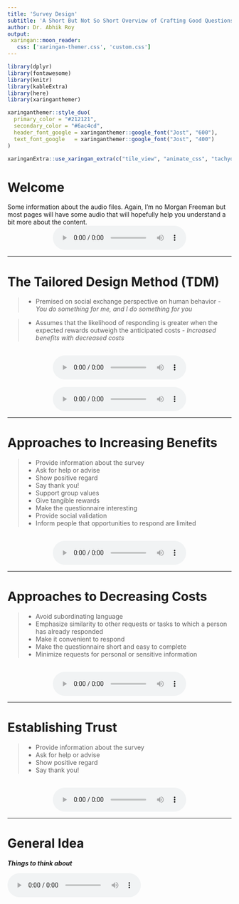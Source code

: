 ```yaml
---
title: 'Survey Design'
subtitle: 'A Short But Not So Short Overview of Crafting Good Questions'
author: Dr. Abhik Roy
output: 
 xaringan::moon_reader:
   css: ['xaringan-themer.css', 'custom.css']
---
```


```r
library(dplyr)
library(fontawesome)
library(knitr)
library(kableExtra)
library(here)
library(xaringanthemer)
```

```r
xaringanthemer::style_duo(
  primary_color = "#212121",
  secondary_color = "#6ac4cd",
  header_font_google = xaringanthemer::google_font("Jost", "600"),
  text_font_google   = xaringanthemer::google_font("Jost", "400")
)

xaringanExtra::use_xaringan_extra(c("tile_view", "animate_css", "tachyons"))
```

#  Welcome

Some information about the audio files. Again, I'm no Morgan Freeman but most pages will have some audio that will hopefully help you understand a bit more about the content.
<br>
<center>
<audio controls preload="auto">
  <source src="/audio/survey/S0_Introduction.mp3" type="audio/mpeg">
  Your browser does not support embedded audio.
</audio>
</center>

---

#  The Tailored Design Method (TDM) 

>- Premised on social exchange perspective on human behavior - *You do something for me, and I do something for you*

>- Assumes that the likelihood of responding is greater when the expected rewards outweigh the anticipated costs - *Increased benefits with decreased costs*

<br>
<center>
<audio controls preload="auto">
  <source src="/audio/survey/S1_TDM_A.mp3" type="audio/mpeg">
  Your browser does not support embedded audio.
</audio>
</center>
<br>
<center>
<audio controls preload="auto">
  <source src="/audio/survey/S1_TDM_B.mp3" type="audio/mpeg">
  Your browser does not support embedded audio.
</audio>
</center>

---

# Approaches to Increasing Benefits 

>- Provide information about the survey
>- Ask for help or advise
>- Show positive regard
>- Say thank you!
>- Support group values
>- Give tangible rewards 
>- Make the questionnaire interesting
>- Provide social validation
>- Inform people that opportunities to respond are limited

<br>
<center>
<audio controls preload="auto">
  <source src="/audio/survey/S2_IncreasingBenefits.mp3" type="audio/mpeg">
  Your browser does not support embedded audio.
</audio>
</center>

---

# Approaches to Decreasing Costs 

>- Avoid subordinating language
>- Emphasize similarity to other requests or tasks to which a person has already responded
>- Make it convenient to respond
>- Make the questionnaire short and easy to complete
>- Minimize requests for personal or sensitive information

<br>
<center>
<audio controls preload="auto">
  <source src="/audio/survey/S3_Decreasing Costs.mp3" type="audio/mpeg">
  Your browser does not support embedded audio.
</audio>
</center>

---

#  Establishing Trust 

>- Provide information about the survey
>- Ask for help or advise
>- Show positive regard
>- Say thank you!

<br>
<center>
<audio controls preload="auto">
  <source src="/audio/survey/S4_EstiablishingTrust.mp3" type="audio/mpeg">
  Your browser does not support embedded audio.
</audio>
</center>

---

#  General Idea 

***Things to think about***

<audio controls preload="auto">
  <source src="/audio/survey/S5_GeneralGuidelines.mp3" type="audio/mpeg">
  Your browser does not support embedded audio.
</audio>

---

#  Choosing Words and Forming Question 

+ Ask one question at a time

+ Be sure the question specifies the response task

+ Make sure the question applies to the respondent

+ Make sure the question is technically accurate

+ Make sure *yes* means **yes** and *no* means **no**

+ Use complete sentences with simple sentence structures

+ Use as few words as possible to pose the question

+ Use specific and concrete words to specify the concepts clearly

+ Use simple and familiar words

---

# Visual Presentation of Survey Questions (1/2)

+ Choose line spacing, font, and text size to ensure the legibility of the text

+ Integrate special instructions into the question where they will be used rather than including them as freestanding entities

+ Make sure words and visual elements that make up the question send consistent messages

+ Organize each question in a way that minimizes the need to reread portions in order to comprehend the response task

+ Separate optional or occasionally needed instructions from the question stem by font or symbol variation


---

# Visual Presentation of Survey Questions (2/2)

+ Use darker and/or larger print for the question and lighter and/or smaller print for answer choices and answer spaces

+ Use spacing to create subgrouping within a question

+ Use visual design properties to emphasize elements that are important to the respondent and to deemphasize those that are not

+ Visually standardize all answer spaces or response options

---

#  First Things First: Avoid Double-Barreled Questions!

<center>
<img src="img/image2.png" width="55%" height="55%"/>
</center>
<br>
<center>
<audio controls preload="auto">
  <source src="/audio/survey/S6_DoubleBarrel.mp3" type="audio/mpeg">
  Your browser does not support embedded audio.
</audio>
</center>

---

#  Double-Barreled Questions – What’s the problem? 

+ Respondents don’t know what you are asking for.

+ If the answer is Yes, then is he or she responding to the advising session being pleasant or meeting the overall goal or both?

+ This can lead to massive bias, unreliable or unusable results.

<br> 
<center>
<img src="img/image3.png" width="70%" height="70%"/>
</center>

---

# Structures

**The following slides consist of examples of common structures of survey items.**
 
***This is by no means comprehensive!***

---

##  Nominal Type Questions 

<center>
<img src="img/image4.png" width="70%" height="70%" style="background-color:#212121;"/>
</center>
<br>
<center>
<audio controls preload="auto">
  <source src="/audio/survey/S7_Nominal.mp3" type="audio/mpeg">
  Your browser does not support embedded audio.
</audio>
</center>

<br>


*More about [nominal variables](https://statsandr.com/blog/variable-types-and-examples/#nominal).*

---

##  Nominal Type Questions - Dichotomous 

<center>
<img src="img/image5.png" width="70%" height="70%"/>
</center>
<br>
<center>
<audio controls preload="auto">
  <source src="/audio/survey/S8_NominalDich.mp3" type="audio/mpeg">
  Your browser does not support embedded audio.
</audio>
</center>

---

##  Ordinal Type Questions 

<center>
<img src="img/image6.png" width="50%" height="50%"/>
</center>
<br>
<center>
<audio controls preload="auto">
  <source src="/audio/survey/S9_Ordinal.mp3" type="audio/mpeg">
  Your browser does not support embedded audio.
</audio>
</center>

<br>

*More about [ordinal variables](https://statsandr.com/blog/variable-types-and-examples/#ordinal).*

---

## More About Ordinal Type Questions

<center>
<img src="img/image7.png" width="70%" height="70%"/>
</center>
<br>
<center>
<audio controls preload="auto">
  <source src="/audio/survey/S8_NominalDich.mp3" type="audio/mpeg">
  Your browser does not support embedded audio.
</audio>
</center>

---

### Ordinal or Nominal?

<center>
<audio controls preload="auto">
  <source src="/audio/survey/S10_OrdinalorNominal.mp3" type="audio/mpeg">
  Your browser does not support embedded audio.
</audio>
</center>
<br>
<center>
<img src="img/image8.png" width="80%" height="80%"/>
</center>

---

## Semantic Differentials

<center>
<img src="img/image9.png" width="70%" height="70%"/>
</center>
<br>
<center>
<audio controls preload="auto">
  <source src="/audio/survey/S11_SemanticDiff.mp3" type="audio/mpeg">
  Your browser does not support embedded audio.
</audio>
</center>

---

## Visual Analogs

<center>
<img src="img/image10.png" width="80%" height="80%"/>
</center>

<br>
<center>
<audio controls preload="auto">
  <source src="/audio/survey/S12_VisualAnalogs.mp3" type="audio/mpeg">
  Your browser does not support embedded audio.
</audio>
</center>

---

## Guttman Scaling

<center>
<img src="img/image11.png" width="70%" height="70%"/>
</center>
<br>
<center>
<audio controls preload="auto">
  <source src="/audio/survey/S13_GuttmanScaling.mp3" type="audio/mpeg">
  Your browser does not support embedded audio.
</audio>
</center>

---

## Filters/Skip Patterns

Comes in many names:

- Skip logic
- Conditional Branching
- Conditional Logic

<center>
<img src="img/image13.png" width="60%" height="60%" />
</center>
<br>
<center>
<audio controls preload="auto">
  <source src="/audio/survey/S15_SkipLogic.mp3" type="audio/mpeg">
  Your browser does not support embedded audio.
</audio>
</center>

---

# Closed Ended

<center>
<audio controls preload="auto">
  <source src="/audio/survey/S16_ClosedEnded.mp3" type="audio/mpeg">
  Your browser does not support embedded audio.
</audio>
</center>

---

# General Structural Guidelines

- State both positive and negative sides in the question stem when asking either/or types of questions

- Develop lists of answer categories that include all reasonable possible answers

- Develop lists of answer categories that are mutually exclusive

- Maintain spacing between answer categories that is consistent with measurement intent

---

## Positive and Negative Sides in Question Stem

<center>
<img src="img/image14.png" width="70%" height="70%" />
</center>

<br>
<center>
<audio controls preload="auto">
  <source src="/audio/survey/S17_PosNegStem.mp3" type="audio/mpeg">
  Your browser does not support embedded audio.
</audio>
</center>

---

## Exhaustive and Mutually Exclusive Questions

.pull-left[
<center>
<img src="img/image15.png" width="97%" height="97%" />
</center>
]

.pull-right[
<center>
<img src="img/image16.png" width="97%" height="97%" />
</center>
]

<br>
<center>
<audio controls preload="auto">
  <source src="/audio/survey/S18_ExhaustiveAndME.mp3" type="audio/mpeg">
  Your browser does not support embedded audio.
</audio>
</center>

---

## Spacing Response Options Evenly

<center>
<img src="img/image17.png" width="70%" height="70%" />
</center>

<br>
<center>
<audio controls preload="auto">
  <source src="/audio/survey/S19_Spacing.mp3" type="audio/mpeg">
  Your browser does not support embedded audio.
</audio>
</center>

---

# Closed-Ended Questions: Nominal Scales

- Ask respondents to rank only a few items at once rather than a long list

- Avoid bias from unequal comparisons
Randomize response options if there is concern about order effects

- Use forced-choice questions rather than check-all-that-apply questions

- Consider using differently shaped answer spaces (circles and squares if possible) to help respondents distinguish between single- and multiple-answer questions

---

## Unordered

.pull-left[
<center>
<audio controls preload="auto">
  <source src="/audio/survey/S20_Unordered.mp3" type="audio/mpeg">
  Your browser does not support embedded audio.
</audio>
</center>
]

.pull-right[
<center>
<img src="img/image18.png" width="100%" height="100%" />
</center>
]

---

## Comparisons

.pull-left[
<center>
<audio controls preload="auto">
  <source src="/audio/survey/S21_Comparisons.mp3" type="audio/mpeg">
  Your browser does not support embedded audio.
</audio>
</center>
]

.pull-right[
<center>
<img src="img/image19.png" width="100%" height="100%" />
</center>
]

---

## Check-all-that-Apply versus Forced-Choice

.pull-left[
<center>
<audio controls preload="auto">
  <source src="/audio/survey/S22_ForcedChoice.mp3" type="audio/mpeg">
  Your browser does not support embedded audio.
</audio>
</center>
]

.pull-right[
<center>
<img src="img/image20.png" width="100%" height="100%" />
</center>
]

---

## Distinguishing Between Single-and Multiple-Answer Questions

.pull-left[
<center>
<audio controls preload="auto">
  <source src="/audio/survey/S23_SingleMultipleChoice.mp3" type="audio/mpeg">
  Your browser does not support embedded audio.
</audio>
</center>
]

.pull-right[
<center>
<img src="img/image21.png" width="120%" height="120%" />
</center>
]

---

# Closed-Ended Questions: Ordinal Scales

- Align response options vertically in one column or horizontally in one row and strive for equal distance between categories

- Carefully evaluate the use of numeric labels and their impact on measurement

- Choose an appropriate scale length—in general, limit scales to four or five categories

- Choose direct or construct-specific labels to improve cognition

- Consider how verbally labeling and visually displaying all response categories may influence answers

- Place non-substantive options at the end of the scale and separate them from substantive options

- Provide scales that approximate the actual distribution of the characteristic in the population

- Provide balances scales where categories are relatively equal distances apart conceptually

---

## Scalar Questions

.pull-right[
<center>
<audio controls preload="auto">
  <source src="/audio/survey/S24_Scalar.mp3" type="audio/mpeg">
  Your browser does not support embedded audio.
</audio>
</center>
]

.pull-left[
<center>
<img src="img/image22.png" width="100%" height="100%" />
</center>
]

---

<center>
<img src="img/image23.png" width="100%" height="100%" />
</center>

<br>
*Note: Balanced Scales with Even Distance Between Categories*

---

## Aligning the Conceptual and Visual Midpoints

**This is by far one of the most important criteria to check off when considering survey aesthetics!**

.pull-right[
<center>
<audio controls preload="auto">
  <source src="/audio/survey/S25_Align.mp3" type="audio/mpeg">
  Your browser does not support embedded audio.
</audio>
</center>
]

.pull-left[
<center>
<img src="img/image23.png" width="110%" height="110%" />
</center>
]

---

# Open Ended

<center>
<audio controls preload="auto">
  <source src="/audio/survey/S26_OpenEnded.mp3" type="audio/mpeg">
  Your browser does not support embedded audio.
</audio>
</center>

---

## Open-Ended Numerical

- Ask for the specific unit desired in the question stem

- Provide answer spaces that are sized appropriately for the response task

- Provide units labels with the answer spaces

---

## Numeric

.pull-left[
<center>
<audio controls preload="auto">
  <source src="/audio/survey/S27_Numerical.mp3" type="audio/mpeg">
  Your browser does not support embedded audio.
</audio>
</center>
]

.pull-right[
<center>
<img src="img/image24.png" width="100%" height="100%" />
</center>
]

---

## Open-Ended Lists

- Design the answer spaces to support the number and type of responses desired

- Provide labels with answer spaces to reinforce the type of response requested

- Specify the number and type of responses desired in the question stem

---

## Lists

.pull-right[
<center>
<audio controls preload="auto">
  <source src="/audio/survey/S28_Lists.mp3" type="audio/mpeg">
  Your browser does not support embedded audio.
</audio>
</center>
]

.pull-left[
<center>
<img src="img/image26.png" width="120%" height="120%" />
</center>
]

---

# Open-Ended Explanatory 

- Consider programming probes to open-ended responses in internet surveys

- Provide adequate space for respondents to completely answer the question

- Provide extra motivation to respond

- Use scrollable boxes on internet surveys

---

## Explanatory

.pull-left[
<center>
<audio controls preload="auto">
  <source src="/audio/survey/S29_Explanatory.mp3" type="audio/mpeg">
  Your browser does not support embedded audio.
</audio>
</center>
]

.pull-right[
<center>
<img src="img/image27.png" width="100%" height="100%" />
</center>
]

---

# Partially Closed

<center>
<audio controls preload="auto">
  <source src="/audio/survey/S30_PartiallyClosed.mp3" type="audio/mpeg">
  Your browser does not support embedded audio.
</audio>
</center>

---

## Partially Closed Nominal

.pull-right[
<center>
<audio controls preload="auto">
  <source src="/audio/survey/S31_PartiallyClosedNominal.mp3" type="audio/mpeg">
  Your browser does not support embedded audio.
</audio>
</center>
]

.pull-left[
<center>
<img src="img/image28.png" width="100%" height="100%" />
</center>
]

---

# And That's It...For Now!

If you are interested in a fairly light yet comprehensive read on how to create or conduct surveys, try reading ***Internet, Phone, Mail, and Mixed-Modes Surveys: The Tailored Design*** Method by *Dillman*, *Smyth* and *Christian*. The Library has an [eBook version of the text](https://libwvu.on.worldcat.org/oclc/878301194) you can access right now with your WVU login.

I also use the text in my [EDP 619: Survey Research Methods](https://edp619.theoreticalphysed.com/) course. Much like this class, the content is free to anyone for personal use. For more information, please look at the licensing information provided below.

I hope this crash course was helpful. If you have any questions, please feel free to reach out.

<center>
<br><br>
<div class="fade_rule"></div>  
<br><br>
</center>

<center>
<a rel="license" href="http://creativecommons.org/licenses/by-nc-sa/4.0/"><img alt="Creative Commons License" style="border-width:0" src="https://i.creativecommons.org/l/by-nc-sa/4.0/88x31.png" /></a><br /><br />This work is licensed under a <br /><a rel="license" href="http://creativecommons.org/licenses/by-nc-sa/4.0/">Creative Commons Attribution-NonCommercial-ShareAlike 4.0 International License</a>
</center>
